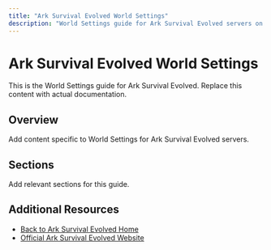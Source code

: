 ```yaml
---
title: "Ark Survival Evolved World Settings"
description: "World Settings guide for Ark Survival Evolved servers on XGamingServer"
---
```


# Ark Survival Evolved World Settings

This is the World Settings guide for Ark Survival Evolved. Replace this content with actual documentation.

## Overview

Add content specific to World Settings for Ark Survival Evolved servers.

## Sections

Add relevant sections for this guide.

## Additional Resources

- [Back to Ark Survival Evolved Home](./index)
- [Official Ark Survival Evolved Website](https://example.com)
